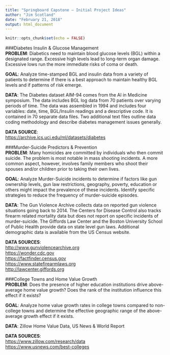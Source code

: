 ```yaml
---
title: "Springboard Capstone – Initial Project Ideas"
author: "Jim Scotland"
date: "February 21, 2018"
output: html_document
---
```


```r
knitr::opts_chunk$set(echo = FALSE)
```
  
  

###Diabetes Insulin & Glucose Management  
__PROBLEM__: Diabetics need to maintain blood glucose levels (BGL) within a designated range. Excessive high levels lead to long-term organ damage. Excessive lows run the more immediate risks of coma or death.

__GOAL__: Analyze time-stamped BGL and insulin data from a variety of patients to determine if there is a best approach to maintain healthy BGL levels and if patterns of risk emerge.

__DATA__: The Diabetes dataset AIM-94 comes from the AI in Medicine symposium. The data includes BGL log data from 70 patients over varying periods of time. The data was assembled in 1994 and includes four variables: date, time, BGL/Insulin readings and a descriptive code. It is contained in 70 separate data files. Two additional text files outline data coding methodology and describe diabetes management issues generally.

__DATA SOURCE__:  
<https://archive.ics.uci.edu/ml/datasets/diabetes>  


###Murder-Suicide Predictors & Prevention  
__PROBLEM__: Many homicides are committed by individuals who then commit suicide. The problem is most notable in mass shooting incidents. A more common aspect, however, involves family members who shoot their spouses and/or children prior to taking their own lives.

__GOAL__: Analyze Murder-Suicide incidents to determine if factors like gun ownership levels, gun law restrictions, geography, poverty, education or others might impact the prevalence of these incidents. Identify specific strategies to reduce the frequency of murder-suicide episodes.

__DATA__: The Gun Violence Archive collects data on reported gun violence situations going back to 2014. The Centers for Disease Control also tracks firearm related mortality data but does not report on specific incidents of murder-suicide. The Giffords Law Center and the Boston University School of Public Health provide data on state level gun laws. Additional demographic data is available from the US Census website.

__DATA SOURCES__:  
<http://www.gunviolencearchive.org>  
<https://wonder.cdc.gov>  
<https://factfinder.census.gov>  
<https://www.statefirearmlaws.org>  
<http://lawcenter.giffords.org>  


###College Towns and Home Value Growth  
__PROBLEM__: Does the presence of higher education institutions drive above-average home value growth? Does the rank of the institution influence this effect if it exists?

__GOAL__: Analyze home value growth rates in college towns compared to non-college towns and determine the effective geographic range of the above-average growth effect if it exists.

__DATA__: Zillow Home Value Data, US News & World Report

__DATA SOURCES__:  
<https://www.zillow.com/research/data>  
<https://www.usnews.com/best-colleges>  

